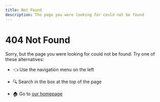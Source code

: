 ```yaml
---
title: Not Found
description: The page you were looking for could not be found
---
```



# 404 Not Found

Sorry, but the page you were looking for could not be found. Try one of these alternatives:

<div className={styles.recommendations}>

- 👈 Use the navigation menu on the left

- 🔍 Search in the box at the top of the page

- 🏠 Go to [our homepage](index.mdx)

</div>
